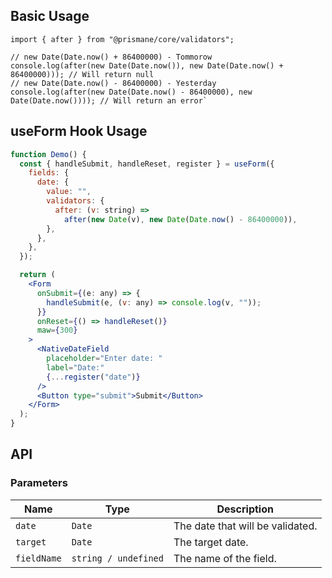 ## Basic Usage

```tsx
import { after } from "@prismane/core/validators";

// new Date(Date.now() + 86400000) - Tommorow
console.log(after(new Date(Date.now()), new Date(Date.now() + 86400000))); // Will return null
// new Date(Date.now() - 86400000) - Yesterday
console.log(after(new Date(Date.now() - 86400000), new Date(Date.now()))); // Will return an error`
```

## useForm Hook Usage

```jsx
function Demo() {
  const { handleSubmit, handleReset, register } = useForm({
    fields: {
      date: {
        value: "",
        validators: {
          after: (v: string) =>
            after(new Date(v), new Date(Date.now() - 86400000)),
        },
      },
    },
  });

  return (
    <Form
      onSubmit={(e: any) => {
        handleSubmit(e, (v: any) => console.log(v, ""));
      }}
      onReset={() => handleReset()}
      maw={300}
    >
      <NativeDateField
        placeholder="Enter date: "
        label="Date:"
        {...register("date")}
      />
      <Button type="submit">Submit</Button>
    </Form>
  );
}
```

## API

### Parameters

| Name        | Type                 | Description                      |
| ----------- | -------------------- | -------------------------------- |
| `date`      | `Date`               | The date that will be validated. |
| `target`    | `Date`               | The target date.                 |
| `fieldName` | `string / undefined` | The name of the field.           |
